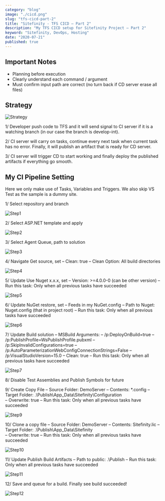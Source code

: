 ```yaml
---
category: "blog"
image: "./cicd.png"
slug: "tfs-cicd-part-2"
title: "Sitefinity - TFS CICD – Part 2"
description: "My TFS CICD setup for Sitefinity Project – Part 2"
keyword: "Sitefinity, DevOps, Hosting"
date: "2020-07-21"
published: true
---
```


## Important Notes

- Planning before execution
- Clearly understand each command / argument
- Must confirm input path are correct (no turn back if CD server erase all files)

## Strategy
![Strategy](./strategy.png)

1/ Developer push code to TFS and it will send signal to CI server if it is a watching branch (in our case the branch is develop-int).

2/ CI server will carry on tasks, continue every next task when current task has no error. Finally, it will publish an artifact that is ready for CD server.

3/ CI server will trigger CD to start working and finally deploy the published artifacts if everything go smooth.

## My CI Pipeline Setting

Here we only make use of Tasks, Variables and Triggers.
We also skip VS Test as the sample is a dummy site.

1/ Select repository and branch

![Step1](./step1.png)

2/ Select ASP.NET template and apply

![Step2](./step2.png)

3/ Select Agent Queue, path to solution

![Step3](./step3.png)

4/ Navigate Get source, set
– Clean: true
– Clean Option: All build directories

![Step4](./step4.png)

5/ Update Use Nuget x.x.x, set
– Version: >=4.0.0-0 (can be other version)
– Run this task: Only when all previous tasks have succeeded

![Step5](./step5.png)

6/ Update NuGet restore, set
– Feeds in my NuGet.config
– Path to Nuget: Nuget.config (that in project root)
– Run this task: Only when all previous tasks have succeeded

![Step6](./step6.png)

7/ Update Build solution
– MSBuild Arguments:
– /p:DeployOnBuild=true
– /p:PublishProfile=WsPublishProfile.pubxml
– /p:SkipInvalidConfigurations=true
– /p:AutoParameterizationWebConfigConnectionStrings=False
– /p:VisualStudioVersion=15.0
– Clean: true
– Run this task: Only when all previous tasks have succeeded

![Step7](./step7.png)

8/ Disable Test Assemblies and Publish Symbols for future

9/ Create Copy File
– Source Folder: DemoServer
– Contents: *.config
– Target Folder: .\Publish\App_Data\Sitefinity\Configuration\
– Overwrite: true
– Run this task: Only when all previous tasks have succeeded

![Step9](./step9.png)

10/ Clone a copy file
– Source Folder: DemoServer
– Contents: Sitefinity.lic
– Target Folder: .\Publish\App_Data\Sitefinity\
– Overwrite: true
– Run this task: Only when all previous tasks have succeeded

![Step10](./step10.png)

11/ Update Publish Build Artifacts
– Path to public: .\Publish
– Run this task: Only when all previous tasks have succeeded

![Step11](./step11.png)

12/ Save and queue for a build. Finally see build succeeded!

![Step12](./step12.png)
